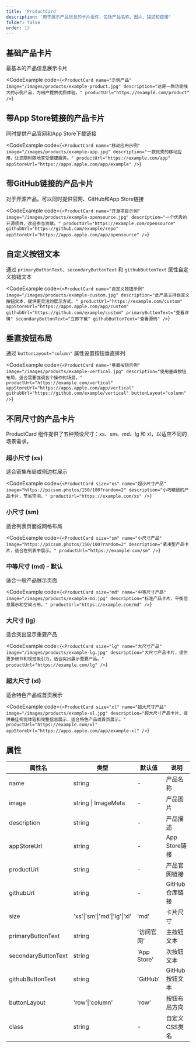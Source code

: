 ```yaml
---
title: 'ProductCard'
description: '用于展示产品信息的卡片组件，包括产品名称、图片、描述和链接'
folder: false
order: 13
---
```



## 基础产品卡片

最基本的产品信息展示卡片

<CodeExample
  code={`<ProductCard
  name="示例产品"
  image="/images/products/example-product.jpg"
  description="这是一款功能强大的示例产品，为用户提供优质体验。"
  productUrl="https://example.com/product"
/>`}
>
  <ProductCard
    name="示例产品"
    image="https://picsum.photos/300/200"
    description="这是一款功能强大的示例产品，为用户提供优质体验。"
    productUrl="https://example.com/product"
  />
</CodeExample>

## 带App Store链接的产品卡片

同时提供产品官网和App Store下载链接

<CodeExample
  code={`<ProductCard
  name="移动应用示例"
  image="/images/products/example-app.jpg"
  description="一款优秀的移动应用，让您随时随地享受便捷服务。"
  productUrl="https://example.com/app"
  appStoreUrl="https://apps.apple.com/app/example"
/>`}
>
  <ProductCard
    name="移动应用示例"
    image="https://picsum.photos/300/200?random=1"
    description="一款优秀的移动应用，让您随时随地享受便捷服务。"
    productUrl="https://example.com/app"
    appStoreUrl="https://apps.apple.com/app/example"
  />
</CodeExample>

## 带GitHub链接的产品卡片

对于开源产品，可以同时提供官网、GitHub和App Store链接

<CodeExample
  code={`<ProductCard
  name="开源项目示例"
  image="/images/products/example-opensource.jpg"
  description="一个优秀的开源项目，欢迎参与贡献。"
  productUrl="https://example.com/opensource"
  githubUrl="https://github.com/example/repo"
  appStoreUrl="https://apps.apple.com/app/opensource"
/>`}
>
  <ProductCard
    name="开源项目示例"
    buttonLayout="column"
    image="https://picsum.photos/300/200?random=8"
    description="一个优秀的开源项目，欢迎参与贡献。"
    productUrl="https://example.com/opensource"
    githubUrl="https://github.com/example/repo"
    appStoreUrl="https://apps.apple.com/app/opensource"
  />
</CodeExample>

## 自定义按钮文本

通过 `primaryButtonText`、`secondaryButtonText` 和 `githubButtonText` 属性自定义按钮文本

<CodeExample
  code={`<ProductCard
  name="自定义按钮示例"
  image="/images/products/example-custom.jpg"
  description="此产品支持自定义按钮文本，提供更灵活的展示方式。"
  productUrl="https://example.com/custom"
  appStoreUrl="https://apps.apple.com/app/custom"
  githubUrl="https://github.com/example/custom"
  primaryButtonText="查看详情"
  secondaryButtonText="立即下载"
  githubButtonText="查看源码"
/>`}
>
  <ProductCard
    name="自定义按钮示例"
    buttonLayout="column"
    image="https://picsum.photos/300/200?random=7"
    description="此产品支持自定义按钮文本，提供更灵活的展示方式。"
    productUrl="https://example.com/custom"
    appStoreUrl="https://apps.apple.com/app/custom"
    githubUrl="https://github.com/example/custom"
    primaryButtonText="查看详情"
    secondaryButtonText="立即下载"
    githubButtonText="查看源码"
  />
</CodeExample>

## 垂直按钮布局

通过 `buttonLayout="column"` 属性设置按钮垂直排列

<CodeExample
  code={`<ProductCard
  name="垂直按钮示例"
  image="/images/products/example-vertical.jpg"
  description="使用垂直按钮布局，适合需要强调各个操作的场景。"
  productUrl="https://example.com/vertical"
  appStoreUrl="https://apps.apple.com/app/vertical"
  githubUrl="https://github.com/example/vertical"
  buttonLayout="column"
/>`}
>
  <ProductCard
    name="垂直按钮示例"
    image="https://picsum.photos/300/200?random=9"
    description="使用垂直按钮布局，适合需要强调各个操作的场景。"
    productUrl="https://example.com/vertical"
    appStoreUrl="https://apps.apple.com/app/vertical"
    githubUrl="https://github.com/example/vertical"
    buttonLayout="column"
  />
</CodeExample>

## 不同尺寸的产品卡片

ProductCard 组件提供了五种预设尺寸：xs、sm、md、lg 和 xl，以适应不同的场景需求。

### 超小尺寸 (xs)

适合密集布局或侧边栏展示

<CodeExample
  code={`<ProductCard
  size="xs"
  name="超小尺寸产品"
  image="https://picsum.photos/150/100?random=2"
  description="小巧精致的产品卡片，节省空间。"
  productUrl="https://example.com/xs"
/>`}
>
  <ProductCard
    size="xs"
    name="超小尺寸产品"
    image="https://picsum.photos/150/100?random=2"
    description="小巧精致的产品卡片，节省空间。"
    productUrl="https://example.com/xs"
  />
</CodeExample>

### 小尺寸 (sm)

适合列表页面或网格布局

<CodeExample
  code={`<ProductCard
  size="sm"
  name="小尺寸产品"
  image="https://picsum.photos/150/100?random=2"
  description="紧凑型产品卡片，适合在列表中展示。"
  productUrl="https://example.com/sm"
/>`}
>
  <ProductCard
    size="sm"
    name="小尺寸产品"
    image="https://picsum.photos/200/133?random=3"
    description="紧凑型产品卡片，适合在列表中展示。"
    productUrl="https://example.com/sm"
  />
</CodeExample>

### 中等尺寸 (md) - 默认

适合一般产品展示页面

<CodeExample
  code={`<ProductCard
  size="md"
  name="中等尺寸产品"
  image="/images/products/example-md.jpg"
  description="标准产品卡片，平衡信息展示和空间占用。"
  productUrl="https://example.com/md"
/>`}
>
  <ProductCard
    size="md"
    name="中等尺寸产品"
    image="https://picsum.photos/300/200?random=4"
    description="标准产品卡片，平衡信息展示和空间占用。"
    productUrl="https://example.com/md"
  />
</CodeExample>

### 大尺寸 (lg)

适合突出显示重要产品

<CodeExample
  code={`<ProductCard
  size="lg"
  name="大尺寸产品"
  image="/images/products/example-lg.jpg"
  description="大尺寸产品卡片，提供更多细节和视觉吸引力，适合突出展示重要产品。"
  productUrl="https://example.com/lg"
/>`}
>
  <ProductCard
    size="lg"
    name="大尺寸产品"
    image="https://picsum.photos/380/253?random=5"
    description="大尺寸产品卡片，提供更多细节和视觉吸引力，适合突出展示重要产品。"
    productUrl="https://example.com/lg"
  />
</CodeExample>

### 超大尺寸 (xl)

适合特色产品或首页展示

<CodeExample
  code={`<ProductCard
  size="xl"
  name="超大尺寸产品"
  image="/images/products/example-xl.jpg"
  description="超大尺寸产品卡片，提供最佳视觉体验和完整信息展示，适合特色产品或首页展示。"
  productUrl="https://example.com/xl"
  appStoreUrl="https://apps.apple.com/app/example-xl"
/>`}
>
  <ProductCard
    size="xl"
    name="超大尺寸产品"
    image="https://picsum.photos/480/320?random=6"
    description="超大尺寸产品卡片，提供最佳视觉体验和完整信息展示，适合特色产品或首页展示。"
    productUrl="https://example.com/xl"
    appStoreUrl="https://apps.apple.com/app/example-xl"
  />
</CodeExample>

## 属性

| 属性名             | 类型                  | 默认值     | 说明           |
| ------------------ | --------------------- | ---------- | -------------- |
| name               | string                | -          | 产品名称       |
| image              | string \| ImageMeta   | -          | 产品图片       |
| description        | string                | -          | 产品描述       |
| appStoreUrl        | string                | -          | App Store链接  |
| productUrl         | string                | -          | 产品官网链接   |
| githubUrl          | string                | -          | GitHub仓库链接 |
| size               | 'xs'\|'sm'\|'md'\|'lg'\|'xl' | 'md' | 卡片尺寸  |
| primaryButtonText  | string                | '访问官网' | 主按钮文本     |
| secondaryButtonText| string                | 'App Store'| 次按钮文本     |
| githubButtonText   | string                | 'GitHub'   | GitHub按钮文本 |
| buttonLayout       | 'row'\|'column'       | 'row'      | 按钮布局方向   |
| class              | string                | -          | 自定义CSS类名  | 
